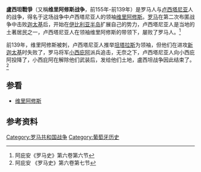 '''盧西坦戰爭'''（又稱'''维里阿修斯战争'''，前155年-前139年）是罗马人与[[卢西塔尼亚|卢西塔尼亚]]人的战争，得名于这场战争中卢西塔尼亚人的领袖[[维里阿修斯|维里阿修斯]]。[[罗马|罗马]]在第二次布匿战争中击败[[迦太基|迦太基]]后，开始在[[伊比利亚半岛|伊比利亚半岛]]扩展自己的势力，卢西塔尼亚人是当地的土著居民之一，卢西塔尼亚人在领袖维里阿修斯的带领下，屡败了罗马人。<ref>阿庇安《罗马史》第六卷第六节</ref>

前139年，维里阿修斯被刺，卢西塔尼亚人推举[[坦塔拉斯|坦塔拉斯]]为领袖，但他们在进攻[[新迦太基|新迦太基]]时失败了，罗马将军[[小西庇阿|小西庇阿]]派兵追击，无奈之下，卢西塔尼亚人向小西庇阿投降了，小西庇阿在解除他们武装后，发给他们土地，盧西坦战争因此结束了。<ref>阿庇安 《罗马史》第六卷第七节</ref>

==参看==
*[[维里阿修斯|维里阿修斯]]
==参考资料==
<references/>

{{古罗马战争}}

[[Category:罗马共和国战争|Category:罗马共和国战争]]
[[Category:葡萄牙历史|Category:葡萄牙历史]]